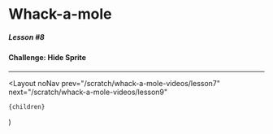 
# Whack-a-mole

##### Lesson #8

#### Challenge: Hide Sprite

---

<YouTubeEmbed videoId="-_zVp_QvUzo" />

  <Layout
    noNav
    prev="/scratch/whack-a-mole-videos/lesson7"
    next="/scratch/whack-a-mole-videos/lesson9"
  >
    {children}
  </Layout>
)
